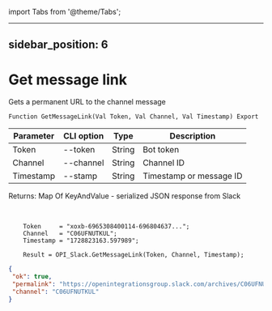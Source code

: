 ﻿import Tabs from '@theme/Tabs';

---
sidebar_position: 6
---

# Get message link
 Gets a permanent URL to the channel message



`Function GetMessageLink(Val Token, Val Channel, Val Timestamp) Export`

  | Parameter | CLI option | Type | Description |
  |-|-|-|-|
  | Token | --token | String | Bot token |
  | Channel | --channel | String | Channel ID |
  | Timestamp | --stamp | String | Timestamp or message ID |

  
  Returns:  Map Of KeyAndValue - serialized JSON response from Slack

<br/>




```bsl title="Code example"
    Token     = "xoxb-6965308400114-696804637...";
    Channel   = "C06UFNUTKUL";
    Timestamp = "1728823163.597989";

    Result = OPI_Slack.GetMessageLink(Token, Channel, Timestamp);
```
 



```json title="Result"
{
 "ok": true,
 "permalink": "https://openintegrationsgroup.slack.com/archives/C06UFNUTKUL/p1728454508757479",
 "channel": "C06UFNUTKUL"
}
```
